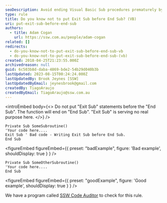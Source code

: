 ```yaml
---
seoDescription: Avoid ending Visual Basic Sub procedures prematurely by not placing "Exit Sub" statements before "End Sub". This unnecessary code can hinder program functionality.
type: rule
title: Do you know not to put Exit Sub before End Sub? (VB)
uri: put-exit-sub-before-end-sub
authors:
  - title: Adam Cogan
    url: https://ssw.com.au/people/adam-cogan
related: []
redirects:
  - do-you-know-not-to-put-exit-sub-before-end-sub-vb
  - do-you-know-not-to-put-exit-sub-before-end-sub-(vb)
created: 2018-04-25T21:23:55.000Z
archivedreason: null
guid: 6c503b8d-daba-4869-bde2-54b29d040b3b
lastUpdated: 2023-08-15T00:24:24.000Z
lastUpdatedBy: Brook Jeynes [SSW]
lastUpdatedByEmail: jeynesbrook@gmail.com
createdBy: TiagoAraujo
createdByEmail: TiagoAraujo@ssw.com.au
---
```


<introEmbed
  body={<>
Do not put "Exit Sub" statements before the "End Sub". The function will end on "End Sub". "Exit Sub" is serving no real purpose here.
  </>}
/>
```vbnet
Private Sub SomeSubroutine()
'Your code here....
Exit Sub ' Bad code - Writing Exit Sub before End Sub.
End Sub
```

<figureEmbed figureEmbed={{
  preset: "badExample",
  figure: 'Bad example',
  shouldDisplay: true
} } />


```vbnet
Private Sub SomeOtherSubroutine()
'Your code here....
End Sub
```

<figureEmbed figureEmbed={{
  preset: "goodExample",
  figure: 'Good example',
  shouldDisplay: true
} } />


We have a program called [SSW Code Auditor](https://www.ssw.com.au/ssw/CodeAuditor/Rules.aspx#ExitSub) to check for this rule.
